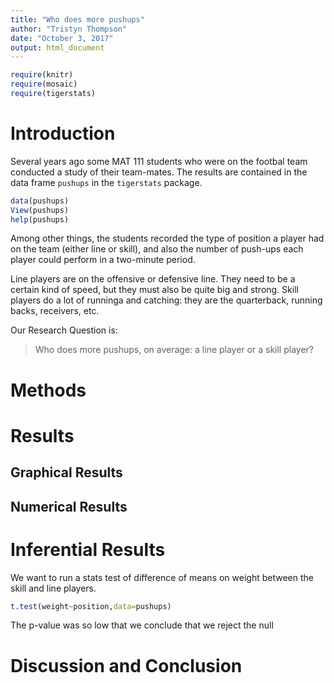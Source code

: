 ---
title: "Who does more pushups"
author: "Tristyn Thompson"
date: "October 3, 2017"
output: html_document
---

```{r include=FALSE}
require(knitr)
require(mosaic)
require(tigerstats)
```
<!-- We recommend you use git branches -- create a separate branch for each major section i.e. Introduction, Methods, Results, Inferential Results, and Discussion and Conclusions - leave the YAML block untouched until the final merge where you put in your own name !-->

# Introduction

Several years ago some MAT 111 students who were on the footbal team conducted a study of their team-mates.  The results are contained in the data frame `pushups` in the `tigerstats` package.

```{r eval=FALSE}
data(pushups)
View(pushups)
help(pushups)
```

Among other things, the students recorded the type of position a player had on the team (either line or skill), and also the number of push-ups each player could perform in a two-minute period.

Line players are on the offensive or defensive line.  They need to be a certain kind of speed, but they must also be quite big and strong.  Skill players do a lot of runninga and catching:  they are the quarterback, running backs, receivers, etc.

Our Research Question is:

  >Who does more pushups, on average: a line player or a skill player?


# Methods
<!--Decide on your methods:  use "variable analysis" or other appropriate descriptors.  Make sure to choose at least one graphical method and at least one numerical method.!-->






# Results
<!--You have both graphical and numerical methods, so you will have both graphical and numerical results to consider.!-->


## Graphical Results
<!--Your graph should have a good title, and axes should be labled as needed.  Discuss your graphical results, showing how they answer the research question.  Use specific features of the graph in your discussion.!-->


## Numerical Results
<!--Numerical results go here. Use the numerical results to describe the patterns if any that exist in the data as focused toward the research question!-->


# Inferential Results
<!--State hypothesis clearly.  Make sure your discussion of the inferential test covers all the aspects that the test output produces, such as test statistic, p-value etc.  Make a decision about the null hypothesis, explain the assumptions on which the selected test/procedure was based, and why the chosen procedure satisfys the assumptions and is appropriate to answer the research question!-->

We want to run a stats test of difference of means on weight between the skill and line players.

```{r}
t.test(weight~position,data=pushups)
```
The p-value was so low that we conclude that we reject the null  

# Discussion and Conclusion
<!--State your overall conclusion.  This is also a good place to mention other Research Questions that came to mind as you were carrying out this study.!-->

